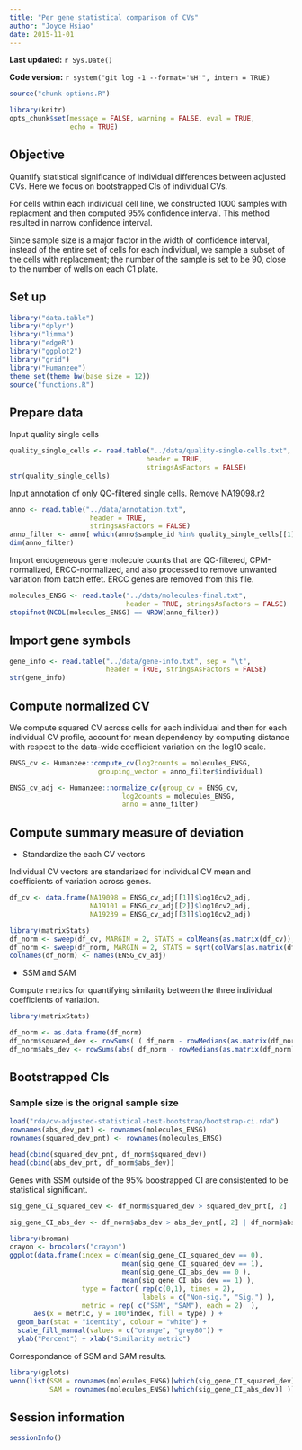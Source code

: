 ```yaml
---
title: "Per gene statistical comparison of CVs"
author: "Joyce Hsiao"
date: 2015-11-01
---
```


**Last updated:** `r Sys.Date()`

**Code version:** `r system("git log -1 --format='%H'", intern = TRUE)`

```r
source("chunk-options.R")

library(knitr)
opts_chunk$set(message = FALSE, warning = FALSE, eval = TRUE, 
               echo = TRUE)
```


## Objective

Quantify statistical significance of individual differences between adjusted CVs. Here we focus on bootstrapped CIs of individual CVs.

For cells within each individual cell line, we constructed 1000 samples with replacment and then computed 95% confidence interval. This method resulted in narrow confidence interval. 

Since sample size is a major factor in the width of confidence interval, instead of the entire set of cells for each individual, we sample a subset of the cells with replacement; the number of the sample is set to be 90, close to the number of wells on each C1 plate.


## Set up

```r
library("data.table")
library("dplyr")
library("limma")
library("edgeR")
library("ggplot2")
library("grid")
library("Humanzee")
theme_set(theme_bw(base_size = 12))
source("functions.R")
```


## Prepare data

Input quality single cells

```r
quality_single_cells <- read.table("../data/quality-single-cells.txt", 
                                  header = TRUE,
                                  stringsAsFactors = FALSE)
str(quality_single_cells)
```

Input annotation of only QC-filtered single cells. Remove NA19098.r2

```r
anno <- read.table("../data/annotation.txt", 
                    header = TRUE,
                    stringsAsFactors = FALSE)
anno_filter <- anno[ which(anno$sample_id %in% quality_single_cells[[1]]), ]
dim(anno_filter)
```

Import endogeneous gene molecule counts that are QC-filtered, CPM-normalized, ERCC-normalized, and also processed to remove unwanted variation from batch effet. ERCC genes are removed from this file.

```r
molecules_ENSG <- read.table("../data/molecules-final.txt", 
                             header = TRUE, stringsAsFactors = FALSE)
stopifnot(NCOL(molecules_ENSG) == NROW(anno_filter))
```


## Import gene symbols

```r
gene_info <- read.table("../data/gene-info.txt", sep = "\t",
                        header = TRUE, stringsAsFactors = FALSE)
str(gene_info)
```


## Compute normalized CV 

We compute squared CV across cells for each individual and then for each individual CV profile, account for mean dependency by computing distance with respect to the data-wide coefficient variation on the log10 scale. 

```r
ENSG_cv <- Humanzee::compute_cv(log2counts = molecules_ENSG,
                      grouping_vector = anno_filter$individual)

ENSG_cv_adj <- Humanzee::normalize_cv(group_cv = ENSG_cv, 
                            log2counts = molecules_ENSG, 
                            anno = anno_filter)
```

## Compute summary measure of deviation 

* Standardize the each CV vectors

Individual CV vectors are standarized for individual CV mean and coefficients of variation across genes. 

```r
df_cv <- data.frame(NA19098 = ENSG_cv_adj[[1]]$log10cv2_adj,
                    NA19101 = ENSG_cv_adj[[2]]$log10cv2_adj,
                    NA19239 = ENSG_cv_adj[[3]]$log10cv2_adj)

library(matrixStats)
df_norm <- sweep(df_cv, MARGIN = 2, STATS = colMeans(as.matrix(df_cv)), FUN = "-")
df_norm <- sweep(df_norm, MARGIN = 2, STATS = sqrt(colVars(as.matrix(df_cv))), FUN = "/")
colnames(df_norm) <- names(ENSG_cv_adj)
```

* SSM and SAM

Compute metrics for quantifying similarity between the three individual coefficients of variation. 

```r
library(matrixStats)

df_norm <- as.data.frame(df_norm)
df_norm$squared_dev <- rowSums( ( df_norm - rowMedians(as.matrix(df_norm)) )^2 )
df_norm$abs_dev <- rowSums(abs( df_norm - rowMedians(as.matrix(df_norm)) ))
```

## Bootstrapped CIs

### Sample size is the orignal sample size

```r
load("rda/cv-adjusted-statistical-test-bootstrap/bootstrap-ci.rda")
rownames(abs_dev_pnt) <- rownames(molecules_ENSG)
rownames(squared_dev_pnt) <- rownames(molecules_ENSG)

head(cbind(squared_dev_pnt, df_norm$squared_dev))
head(cbind(abs_dev_pnt, df_norm$abs_dev))
```

Genes with SSM outside of the 95% boostrapped CI are consistented to be statistical significant.

```r
sig_gene_CI_squared_dev <- df_norm$squared_dev > squared_dev_pnt[, 2] | df_norm$squared_dev < squared_dev_pnt[, 1]

sig_gene_CI_abs_dev <- df_norm$abs_dev > abs_dev_pnt[, 2] | df_norm$abs_dev < abs_dev_pnt[, 1]
```


```r
library(broman)
crayon <- brocolors("crayon")
ggplot(data.frame(index = c(mean(sig_gene_CI_squared_dev == 0), 
                            mean(sig_gene_CI_squared_dev == 1),
                            mean(sig_gene_CI_abs_dev == 0 ),
                            mean(sig_gene_CI_abs_dev == 1) ),
                  type = factor( rep(c(0,1), times = 2),
                                 labels = c("Non-sig.", "Sig.") ),
                  metric = rep( c("SSM", "SAM"), each = 2)  ),
      aes(x = metric, y = 100*index, fill = type) ) +
  geom_bar(stat = "identity", colour = "white") +
  scale_fill_manual(values = c("orange", "grey80")) +
  ylab("Percent") + xlab("Similarity metric") 
```


Correspondance of SSM and SAM results.

```r
library(gplots)
venn(list(SSM = rownames(molecules_ENSG)[which(sig_gene_CI_squared_dev)],
          SAM = rownames(molecules_ENSG)[which(sig_gene_CI_abs_dev)] ))
```


## Session information

```r
sessionInfo()
```

